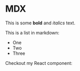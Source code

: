  
# MDX
 
This is some **bold** and _italics_ text.
 
This is a list in markdown:
 
- One
- Two
- Three
 
Checkout my React component:
 
<GalleryEffect />